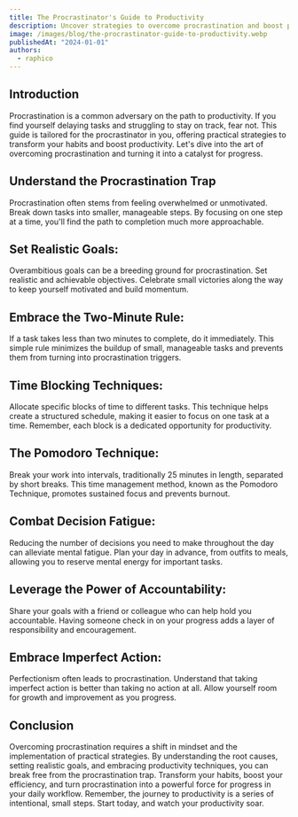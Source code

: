 ```yaml
---
title: The Procrastinator's Guide to Productivity
description: Uncover strategies to overcome procrastination and boost productivity.
image: /images/blog/the-procrastinator-guide-to-productivity.webp
publishedAt: "2024-01-01"
authors:
  - raphico
---
```


## Introduction

Procrastination is a common adversary on the path to productivity. If you find yourself delaying tasks and struggling to stay on track, fear not. This guide is tailored for the procrastinator in you, offering practical strategies to transform your habits and boost productivity. Let's dive into the art of overcoming procrastination and turning it into a catalyst for progress.

## Understand the Procrastination Trap

Procrastination often stems from feeling overwhelmed or unmotivated. Break down tasks into smaller, manageable steps. By focusing on one step at a time, you'll find the path to completion much more approachable.

## Set Realistic Goals:

Overambitious goals can be a breeding ground for procrastination. Set realistic and achievable objectives. Celebrate small victories along the way to keep yourself motivated and build momentum.

## Embrace the Two-Minute Rule:

If a task takes less than two minutes to complete, do it immediately. This simple rule minimizes the buildup of small, manageable tasks and prevents them from turning into procrastination triggers.

## Time Blocking Techniques:

Allocate specific blocks of time to different tasks. This technique helps create a structured schedule, making it easier to focus on one task at a time. Remember, each block is a dedicated opportunity for productivity.

## The Pomodoro Technique:

Break your work into intervals, traditionally 25 minutes in length, separated by short breaks. This time management method, known as the Pomodoro Technique, promotes sustained focus and prevents burnout.

## Combat Decision Fatigue:

Reducing the number of decisions you need to make throughout the day can alleviate mental fatigue. Plan your day in advance, from outfits to meals, allowing you to reserve mental energy for important tasks.

## Leverage the Power of Accountability:

Share your goals with a friend or colleague who can help hold you accountable. Having someone check in on your progress adds a layer of responsibility and encouragement.

## Embrace Imperfect Action:

Perfectionism often leads to procrastination. Understand that taking imperfect action is better than taking no action at all. Allow yourself room for growth and improvement as you progress.

## Conclusion

Overcoming procrastination requires a shift in mindset and the implementation of practical strategies. By understanding the root causes, setting realistic goals, and embracing productivity techniques, you can break free from the procrastination trap. Transform your habits, boost your efficiency, and turn procrastination into a powerful force for progress in your daily workflow. Remember, the journey to productivity is a series of intentional, small steps. Start today, and watch your productivity soar.
